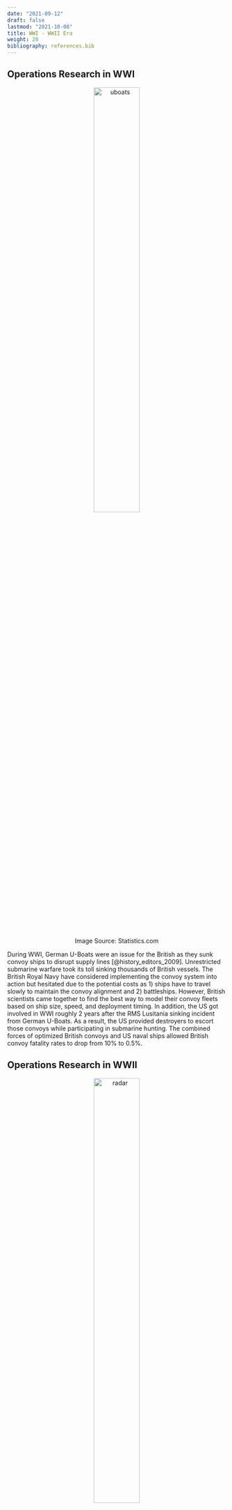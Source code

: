 ```yaml
---
date: "2021-09-12"
draft: false
lastmod: "2021-10-08"
title: WWI - WWII Era
weight: 20
bibliography: references.bib
---
```


## Operations Research in WWI

<center>
  <figure>
    <img src="https://cdn.shortpixel.ai/spai/w_1016+q_lossy+ret_img+to_webp/https://www.statistics.com/wp-content/uploads/2020/06/convoy.jpg" alt="uboats" width="50%"/>
    <figcaption>Image Source: Statistics.com</figcaption>
  </figure>
</center>

During WWI, German U-Boats were an issue for the British as they sunk convoy ships 
to disrupt supply lines [@history_editors_2009]. Unrestricted submarine warfare 
took its toll sinking thousands of British vessels. The British Royal Navy have
considered implementing the convoy system into action but hesitated due to the potential 
costs as 1) ships have to travel slowly to maintain the convoy alignment and
2) battleships. However, British scientists came together to find the best way to 
model their convoy fleets based on ship size, speed, and deployment timing. In addition, 
the US got involved in WWI roughly 2 years after the RMS Lusitania sinking incident
from German U-Boats. As a result, the US provided destroyers to escort those convoys while 
participating in submarine hunting. The combined forces of optimized British 
convoys and US naval ships allowed British convoy fatality rates to drop from 10% 
to 0.5%. 

## Operations Research in WWII

<center>
  <figure>
    <img src="https://imgix.gizmodo.com.au/content/uploads/sites/2/2013/08/27/18y8dpttsnlntjpg.jpg?auto=format&fit=fill&q=65&w=832" alt="radar" width="50%"/>
    <figcaption>Image Source: Gizmodo</figcaption>
  </figure>
</center>

After WWI, operations research gained more prominence through the development 
of radar. Originally, the British were looking to construct a death ray to counteract
German aircraft (which was deemed impossible). However, when they discovered that
those same aircraft was disturbing communication waves, a hypothesis developed of
radio waves potentially detecting aircraft. A.P. Rowe's and Robert Watson-Watt's 
breakthrough alongside the assistance of Royal Air Force officers improved the 
UK's air defense capabilities by 20-fold. Patrick Blackett, a British physicist, 
redeployed the convoy system from WWI and tested the UK's new radar capabilities
with great success. The U.S. Air Force eventually decided to have their own 
operations research groups for wargaming purposes. After WWII, mathematician George 
B. Dantzig developed the linear programming formulation for the Air Force to 
optimize planning costs (Leonid Vitalievich Kantorovich from the USSR had the 
concept earlier although his work wasn't popular among USSR economists).

## Operations Research Post WWII to Today

Operations research has become widespread in the US private sector where over 
half of US companies have applied it to some capacity. Using mathematical models
to find the best solution out of many is a useful skill in any industry. The 
branding has changed over the years with alias such as:

* Decision science
* Management science
* Analytics
* Optimization

Nonetheless, the applications that exist today are endless thanks to the 
advancements in computing power and technology in general.

## References